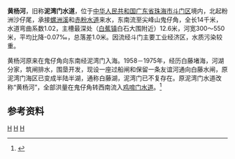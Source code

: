 '''黄杨河'''，旧称'''泥湾门水道'''，位于[[中华人民共和国|中华人民共和国]][[广东省|广东省]][[珠海市|珠海市]][[斗门区|斗门区]]境内，北起粉洲沙仔尾，承接[[螺洲溪|螺洲溪]]和[[赤粉水道|赤粉水道]]来水，东南流至尖峰山鬼仔角，全长14千米，水道弯曲系数1.02，主槽最深处（[[白蕉镇|白蕉镇]]白石大围附近）12.6米，河宽300～550米，平均比降-0.07‰，总落差1.0米。因流经斗门主要工业经济区，水质污染较重。

黄杨河原来在鬼仔角向东南经泥湾门入海。1958－1975年，经历白藤堵海，河湖分家，筑闸排水，围垦开发，现设一座过船闸和保留一条友谊河通向白藤水闸，原泥湾门海区已变成半陆半湖，通称白藤湖，泥湾门已不复存在。原泥湾门水道改称“黄杨河”，全部洪量在鬼仔角转西南流入[[鸡啼门水道|鸡啼门水道]]。<ref name="中国河湖大典">{{cite book zh |author=《[[中国河湖大典|中国河湖大典]]》编纂委员会 |title=《中国河湖大典·珠江卷》 |format=M |edition=1 |location=北京 |publisher=中国水利水电出版社 |date=2013年1月 |pages=289页 |id= ISBN 978-7-5170-0561-2}}</ref>

==参考资料==
{{reflist}}

[[Category:珠江三角洲|H]]
[[Category:广东河流|H]]
[[Category:珠海市|H]]
